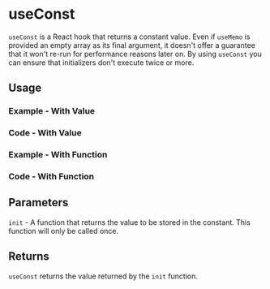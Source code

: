

<Meta of={allStories} />

# useConst

`useConst` is a React hook that returns a constant value. Even if `useMemo` is provided an empty array as its final argument, it doesn't offer a guarantee that it won't re-run for performance reasons later on. By using `useConst` you can ensure that initializers don't execute twice or more.

## Usage

### Example - With Value

<Canvas of={allStories.WithValue} />

### Code - With Value

<Source of={allStories.WithValue} />

### Example - With Function

<Canvas of={allStories.WithFunction} />

### Code - With Function

<Source of={allStories.WithFunction} />

## Parameters

`init` - A function that returns the value to be stored in the constant. This function will only be called once.

## Returns

`useConst` returns the value returned by the `init` function.
